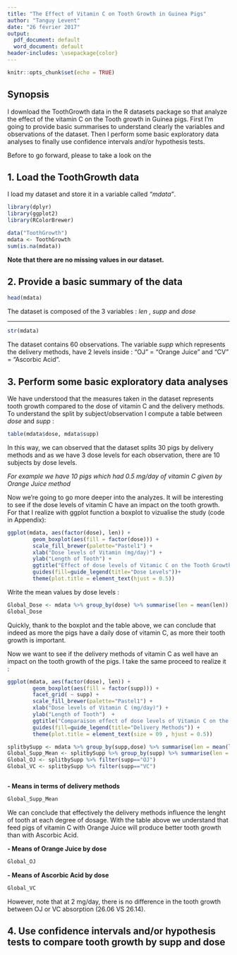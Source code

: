 ```yaml
---
title: "The Effect of Vitamin C on Tooth Growth in Guinea Pigs"
author: "Tanguy Levent"
date: "26 février 2017"
output:
  pdf_document: default
  word_document: default
header-includes: \usepackage{color}
---
```


```r
knitr::opts_chunk$set(echo = TRUE)
```

## Synopsis

I download the ToothGrowth data in the R datasets package so that analyze the effect of the vitamin C on the Tooth growth in Guinea pigs.
First I'm going to provide basic summarises to understand clearly the variables and observations of the dataset.
Then I perform some basic exploratory data analyses to finally use confidence intervals and/or hypothesis tests.

Before to go forward, please to take a look on the [\textcolor{blue}{ToothGrowth R package description}](https://stat.ethz.ch/R-manual/R-devel/library/datasets/html/ToothGrowth.html)


## 1. Load the ToothGrowth data  

I load my dataset and store it in a variable called *"mdata"*.  

```r
library(dplyr)
library(ggplot2)
library(RColorBrewer)

data("ToothGrowth")
mdata <- ToothGrowth
sum(is.na(mdata))
```

**Note that there are no missing values in our dataset.**  

## 2. Provide a basic summary of the data  

```r
head(mdata)
```   

The dataset is composed of the 3 variables : *len* , *supp* and *dose*  
  
  -----

```r
str(mdata)
```  

The dataset contains 60 observations. The variable *supp* which represents the delivery methods, 
have 2 levels inside : "OJ" = "Orange Juice" and "CV" = "Ascorbic Acid".


## 3. Perform some basic exploratory data analyses  

We have understood that the measures taken in the dataset represents tooth growth compared to the dose of vitamin C and
the delivery methods. To understand the split by subject/observation I compute a table between *dose* and *supp* :  

```r
table(mdata$dose, mdata$supp)
```  

In this way, we can observed that the dataset splits 30 pigs by delivery methods and as we have 3 dose levels for each observation, there are 10 subjects by dose levels.  

*For example we have 10 pigs which had 0.5 mg/day of vitamin C given by Orange Juice method*  


Now we're going to go more deeper into the analyzes. It will be interesting to see if the dose levels of vitamin C 
have an impact on the tooth growth. For that I realize with ggplot function a boxplot to vizualise the study (code in Appendix):  

  
```r

ggplot(mdata, aes(factor(dose), len)) + 
        geom_boxplot(aes(fill = factor(dose))) +
        scale_fill_brewer(palette="Pastel1") + 
        xlab("Dose levels of Vitamin (mg/day)") + 
        ylab("Length of Tooth") + 
        ggtitle("Effect of dose levels of Vitamic C on the Tooth Growth") + 
        guides(fill=guide_legend(title="Dose Levels"))+
        theme(plot.title = element_text(hjust = 0.5))

```  

\pagebreak
Write the mean values by dose levels :  


```r
Global_Dose <- mdata %>% group_by(dose) %>% summarise(len = mean(len))
Global_Dose
```  
Quickly, thank to the boxplot and the table above, we can conclude that indeed as more the pigs have a daily dose of vitamin C, as more their tooth growth is important.  

Now we want to see if the delivery methods of vitamin C as well have an impact on the tooth growth of the pigs. I take the same proceed to realize it :  
  
```r

ggplot(mdata, aes(factor(dose), len)) + 
        geom_boxplot(aes(fill = factor(supp))) + 
        facet_grid( ~ supp) +  
        scale_fill_brewer(palette="Pastel1") + 
        xlab("Dose levels of Vitamin C (mg/day)") + 
        ylab("Length of Tooth")  + 
        ggtitle("Comparaison effect of dose levels of Vitamin C on the Tooth Growth by Delivery Methods") +
        guides(fill=guide_legend(title="Delivery Methods")) + 
        theme(plot.title = element_text(size = 09 , hjust = 0.5))

```  

```r
splitbySupp <- mdata %>% group_by(supp,dose) %>% summarise(len = mean(len))
Global_Supp_Mean <- splitbySupp %>% group_by(supp) %>% summarise(len = mean(len))
Global_OJ <- splitbySupp %>% filter(supp=="OJ")
Global_VC <- splitbySupp %>% filter(supp=="VC")



```  
   
**- Means in terms of delivery methods**  

```r
Global_Supp_Mean
```  

We can conclude that effectively the delivery methods influence the lenght of tooth at each degree of dosage. With the table
above we understand that feed pigs of vitamin C with Orange Juice will produce better tooth growth than with Ascorbic Acid.

\pagebreak  

**- Means of Orange Juice by dose**  

```r
Global_OJ

```  

**- Means of Ascorbic Acid by dose**  

```r
Global_VC
```  

However, note that at 2 mg/day, there is no difference in the tooth growth between OJ or VC absorption (26.06 VS 26.14).  

## 4. Use confidence intervals and/or hypothesis tests to compare tooth growth by supp and dose


